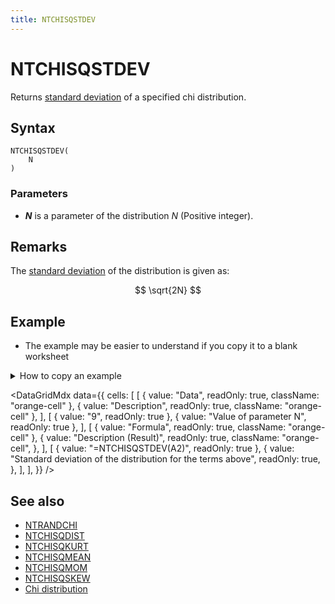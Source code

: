 ```yaml
---
title: NTCHISQSTDEV
---
```



# NTCHISQSTDEV

Returns [standard deviation](/docs/glossary#standard-deviation) of a specified chi distribution.

## Syntax

```excel
NTCHISQSTDEV(
    N
)
```

### Parameters

- **_N_** is a parameter of the distribution $N$ (Positive integer).

## Remarks

The [standard deviation](/docs/glossary#standard-deviation) of the distribution is given as:

$$
\sqrt{2N}
$$

## Example

- The example may be easier to understand if you copy it to a blank worksheet

<details>
  <summary>How to copy an example</summary>

1.  Create a blank workbook or worksheet.
2.  Select the example in the Help topic.

    **Note**  Do not select the row or column headers.

    ![Selecting an example from Help](./../../assets/functions/HowToCopy.png)

    Selecting an example from Help

3.  Press CTRL+C.
4.  In the worksheet, select cell A1, and press CTRL+V.
5.  To switch between viewing the results and viewing the formulas that return the results, press CTRL+` (grave accent), or on the **Tools** menu, point to **Formula Auditing**, and then click **Formula Auditing Mode**.

</details>

<DataGridMdx
  data={{
    cells: [
      [
        { value: "Data", readOnly: true, className: "orange-cell" },
        { value: "Description", readOnly: true, className: "orange-cell" },
      ],
      [
        { value: "9", readOnly: true },
        { value: "Value of parameter N", readOnly: true },
      ],
      [
        { value: "Formula", readOnly: true, className: "orange-cell" },
        {
          value: "Description (Result)",
          readOnly: true,
          className: "orange-cell",
        },
      ],
      [
        { value: "=NTCHISQSTDEV(A2)", readOnly: true },
        {
          value: "Standard deviation of the distribution for the terms above",
          readOnly: true,
        },
      ],
    ],
  }}
/>

## See also

- [NTRANDCHI](../01-random-numbers/01-single-series/03-ntrandchi.mdx)
- [NTCHISQDIST](017-ntchisqdist.mdx)
- [NTCHISQKURT](019-ntchisqkurt.mdx)
- [NTCHISQMEAN](020-ntchisqmean.mdx)
- [NTCHISQMOM](021-ntchisqmom.mdx)
- [NTCHISQSKEW](022-ntchisqskew.mdx)
- [Chi distribution](../../05-gallery-of-distributions/chi-distribution.mdx)
